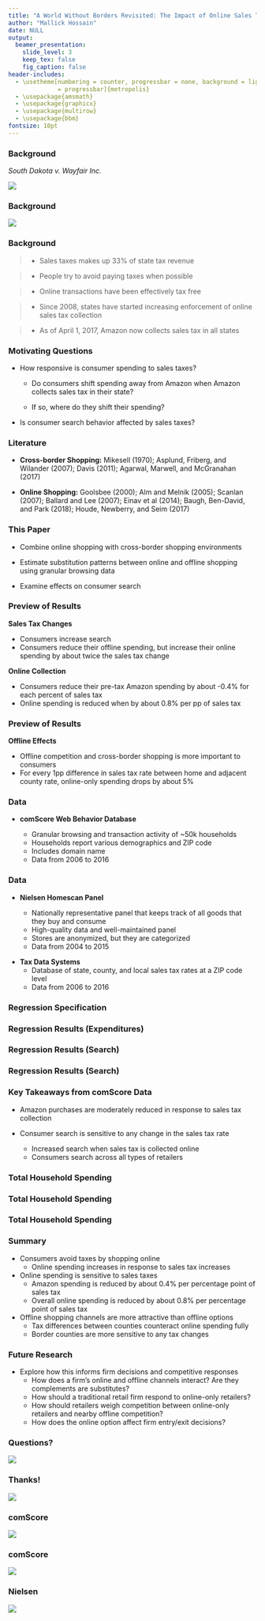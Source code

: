```yaml
---
title: "A World Without Borders Revisited: The Impact of Online Sales Tax Collection on Shopping and Search"
author: "Mallick Hossain"
date: NULL
output:
  beamer_presentation:
    slide_level: 3
    keep_tex: false
    fig_caption: false
header-includes:
  - \usetheme[numbering = counter, progressbar = none, background = light, sectionpage
              = progressbar]{metropolis}
  - \usepackage{amsmath}
  - \usepackage{graphicx}
  - \usepackage{multirow}
  - \usepackage{bbm}
fontsize: 10pt
---
```


### Background

*South Dakota v. Wayfair Inc.*

![](court.jpg)

### Background

\centering
![](../../code/5_figures/retailOnline.png)

### Background
> * Sales taxes makes up 33% of state tax revenue    

> * People try to avoid paying taxes when possible^\textcolor{blue}{[Citation needed]}^  

> * Online transactions have been effectively tax free  

> * Since 2008, states have started increasing enforcement of online sales tax collection

> * As of April 1, 2017, Amazon now collects sales tax in all states

### Motivating Questions
* How responsive is consumer spending to sales taxes?

    + Do consumers shift spending away from Amazon when Amazon collects sales tax in their state?
    
    + If so, where do they shift their spending?
    
* Is consumer search behavior affected by sales taxes?

### Literature
* **Cross-border Shopping:** Mikesell (1970); Asplund, Friberg, and Wilander (2007); Davis (2011); Agarwal, Marwell, and McGranahan (2017)

* **Online Shopping:** Goolsbee (2000); Alm and Melnik (2005); Scanlan (2007); Ballard and Lee (2007); Einav et al (2014); Baugh, Ben-David, and Park (2018); Houde, Newberry, and Seim (2017)

### This Paper
* Combine online shopping with cross-border shopping environments

* Estimate substitution patterns between online and offline shopping using granular browsing data

* Examine effects on consumer search

### Preview of Results
**Sales Tax Changes**

* Consumers increase search 
* Consumers reduce their offline spending, but increase their online spending by about twice the sales tax change

**Online Collection**

* Consumers reduce their pre-tax Amazon spending by about -0.4% for each percent of sales tax
* Online spending is reduced when by about 0.8% per pp of sales tax

### Preview of Results
**Offline Effects**

* Offline competition and cross-border shopping is more important to consumers
* For every 1pp difference in sales tax rate between home and adjacent county rate, online-only spending drops by about 5%

### Data

\label{toComscore}

* **comScore Web Behavior Database**

    + Granular browsing and transaction activity of ~50k households
    + Households report various demographics and ZIP code
    + Includes domain name
    + Data from 2006 to 2016 

\hyperlink{comscore}{\beamerbutton{Distribution}}
    
### Data

\label{toNielsen}

* **Nielsen Homescan Panel**

    + Nationally representative panel that keeps track of all goods that they buy and consume
    + High-quality data and well-maintained panel
    + Stores are anonymized, but they are categorized
    + Data from 2004 to 2015

\hyperlink{nielsen}{\beamerbutton{Distribution}}

* **Tax Data Systems**
    + Database of state, county, and local sales tax rates at a ZIP code level
    + Data from 2006 to 2016
    
### Regression Specification

\begin{align*}
Y^{j}_{hct} = \beta_0 + &\underbrace{\beta_1 \log(1 + SalesTax_{ct})}_{\text{Effect of Sales Tax}}
\\
\\
+ &\underbrace{\beta_2 \log(1 + SalesTax_{ct}) * \mathbbm{1}_{ct}^{Collect}}_{\text{Effect of Sales Tax After Amazon Collection}}
\\
\\
+ &\underbrace{\beta_3 TaxDiff_{ct}}_{\text{Cross-Border Shopping}}
\\
\\
+ &\underbrace{\alpha X_h + \lambda_c + \lambda_t}_{\text{Fixed Effects and Observables}} + \epsilon_{hct}
\end{align*}

### Regression Results (Expenditures)
\begin{table}[!htbp] \centering 
  \caption{Amazon Expenditures} 
  \label{} 
\resizebox{0.85\textwidth}{!}{
\begin{tabular}{@{\extracolsep{5pt}}lcccc} 
\\[-1.8ex]\hline 
\hline \\[-1.8ex] 
 & \multicolumn{4}{c}{Log Expenditures} \\ 
\cline{2-5} 
 & \multicolumn{3}{c}{All Counties} & Border Counties \\ 
\\[-1.8ex] & (1) & (2) & (3) & (4)\\ 
\hline \\[-1.8ex] 
 Log(1 + Tax) & 0.015 & 0.152 & 0.782 & $-$14.151$^{**}$ \\ 
  & (1.022) & (1.023) & (1.264) & (5.771) \\ 
  & & & & \\ 
 Log(1 + Tax) * Collect &  & $-$0.461$^{***}$ & $-$0.457$^{***}$ & $-$2.715$^{**}$ \\ 
  &  & (0.164) & (0.164) & (1.166) \\ 
  & & & & \\ 
 Tax Diff &  &  & $-$1.199 &  \\ 
  &  &  & (1.414) &  \\ 
  & & & & \\ 
\hline \\[-1.8ex] 
Observations & 156,486 & 156,486 & 156,486 & 5,386 \\ 
R$^{2}$ & 0.061 & 0.061 & 0.061 & 0.078 \\ 
Adjusted R$^{2}$ & 0.044 & 0.044 & 0.044 & 0.045 \\ 
\hline 
\hline \\[-1.8ex] 
\textit{Note:}  & \multicolumn{4}{l}{$^{*}$p$<$0.1; $^{**}$p$<$0.05; $^{***}$p$<$0.01} \\ 
 & \multicolumn{4}{l}{Household race, income, age, and presence of children as well} \\ 
 & \multicolumn{4}{l}{as month-year and county fixed effects are included.} \\ 
\end{tabular} 
}
\end{table} 

### Regression Results (Search)
\begin{table}[!htbp] \centering 
  \caption{Amazon Browsing (Minutes)} 
  \label{} 
\resizebox{0.85\textwidth}{!}{
\begin{tabular}{@{\extracolsep{5pt}}lcccc} 
\\[-1.8ex]\hline 
\hline \\[-1.8ex] 
 & \multicolumn{4}{c}{Log Minutes} \\ 
\cline{2-5} 
 & \multicolumn{3}{c}{All Counties} & Border Counties \\ 
\\[-1.8ex] & (1) & (2) & (3) & (4)\\ 
\hline \\[-1.8ex] 
 Log(1 + Tax) & $-$0.985$^{***}$ & $-$0.986$^{***}$ & $-$1.416$^{***}$ & $-$7.411$^{***}$ \\ 
  & (0.369) & (0.369) & (0.456) & (2.446) \\ 
  & & & & \\ 
 Log(1 + Tax) * Collect &  & 0.044 & 0.040 & $-$0.062 \\ 
  &  & (0.062) & (0.062) & (0.476) \\ 
  & & & & \\ 
 Tax Diff &  &  & 0.845 &  \\ 
  &  &  & (0.528) &  \\ 
  & & & & \\ 
\hline \\[-1.8ex] 
Observations & 1,543,204 & 1,543,204 & 1,543,204 & 43,792 \\ 
R$^{2}$ & 0.064 & 0.064 & 0.064 & 0.073 \\ 
Adjusted R$^{2}$ & 0.062 & 0.062 & 0.062 & 0.069 \\ 
\hline 
\hline \\[-1.8ex] 
\textit{Note:}  & \multicolumn{4}{l}{$^{*}$p$<$0.1; $^{**}$p$<$0.05; $^{***}$p$<$0.01} \\ 
 & \multicolumn{4}{l}{Household race, income, age, and presence of children as well} \\ 
 & \multicolumn{4}{l}{as month-year and county fixed effects are included.} \\ 
\end{tabular} 
}
\end{table} 


### Regression Results (Search)
\begin{table}[!htbp] \centering 
  \caption{Total Browsing (Minutes)} 
  \label{} 
\resizebox{0.85\textwidth}{!}{
\begin{tabular}{@{\extracolsep{5pt}}lcccc} 
\\[-1.8ex]\hline 
\hline \\[-1.8ex] 
 & \multicolumn{4}{c}{Log Minutes} \\ 
\cline{2-5} 
 & \multicolumn{3}{c}{All Counties} & Border Counties \\ 
\\[-1.8ex] & (1) & (2) & (3) & (4)\\ 
\hline \\[-1.8ex] 
 Log(1 + Tax) & 0.958$^{***}$ & 0.953$^{***}$ & 1.184$^{***}$ & 5.071$^{***}$ \\ 
  & (0.176) & (0.176) & (0.217) & (1.199) \\ 
  & & & & \\ 
 Log(1 + Tax) * Collect &  & 0.200$^{***}$ & 0.202$^{***}$ & $-$0.038 \\ 
  &  & (0.033) & (0.033) & (0.249) \\ 
  & & & & \\ 
 Tax Diff &  &  & $-$0.468$^{*}$ &  \\ 
  &  &  & (0.256) &  \\ 
  & & & & \\ 
\hline \\[-1.8ex] 
Observations & 8,268,270 & 8,268,270 & 8,268,270 & 219,504 \\ 
R$^{2}$ & 0.027 & 0.027 & 0.027 & 0.027 \\ 
Adjusted R$^{2}$ & 0.027 & 0.027 & 0.027 & 0.026 \\ 
\hline 
\hline \\[-1.8ex] 
\textit{Note:}  & \multicolumn{4}{l}{$^{*}$p$<$0.1; $^{**}$p$<$0.05; $^{***}$p$<$0.01} \\ 
 & \multicolumn{4}{l}{Household race, income, age, and presence of children as well} \\ 
 & \multicolumn{4}{l}{as month-year and county fixed effects are included.} \\ 
\end{tabular} 
}
\end{table} 

### Key Takeaways from comScore Data
* Amazon purchases are moderately reduced in response to sales tax collection

* Consumer search is sensitive to any change in the sales tax rate
    + Increased search when sales tax is collected online
    + Consumers search across all types of retailers

### Total Household Spending
\begin{table}[!htbp] \centering 
  \caption{Real Online Expenditures} 
  \label{} 
\resizebox{0.97\textwidth}{!}{
\begin{tabular}{@{\extracolsep{5pt}}lccccccc} 
\\[-1.8ex]\hline 
\hline \\[-1.8ex] 
 & \multicolumn{7}{c}{Log Expenditures} \\ 
\cline{2-8} 
 & \multicolumn{4}{c}{All Counties} & Post-tax & Border Counties & Post-tax \\ 
\\[-1.8ex] & (1) & (2) & (3) & (4) & (5) & (6) & (7)\\ 
\hline \\[-1.8ex] 
 Log(1 + Tax) & $-$0.933 & $-$1.115$^{*}$ & 1.875$^{**}$ & 1.867$^{**}$ & 1.909$^{**}$ & $-$0.684 & $-$0.722 \\ 
  & (0.661) & (0.661) & (0.875) & (0.875) & (0.875) & (4.546) & (4.547) \\ 
  & & & & & & & \\ 
 Log(1 + Tax) * Collect &  & $-$0.831$^{***}$ & $-$0.809$^{***}$ & $-$0.712$^{***}$ & 0.231$^{**}$ & $-$3.048$^{***}$ & $-$2.056$^{***}$ \\ 
  &  & (0.094) & (0.094) & (0.117) & (0.117) & (0.657) & (0.657) \\ 
  & & & & & & & \\ 
 Tax Diff &  &  & $-$5.106$^{***}$ & $-$5.011$^{***}$ & $-$5.020$^{***}$ &  &  \\ 
  &  &  & (0.978) & (0.980) & (0.981) &  &  \\ 
  & & & & & & & \\ 
 Tax Diff * Collect &  &  &  & $-$0.618 & $-$0.685 &  &  \\ 
  &  &  &  & (0.439) & (0.440) &  &  \\ 
  & & & & & & & \\ 
\hline \\[-1.8ex] 
Observations & 352,424 & 352,424 & 352,424 & 352,424 & 352,504 & 9,813 & 9,814 \\ 
R$^{2}$ & 0.079 & 0.079 & 0.080 & 0.080 & 0.079 & 0.095 & 0.093 \\ 
Adjusted R$^{2}$ & 0.072 & 0.072 & 0.072 & 0.072 & 0.071 & 0.078 & 0.076 \\ 
\hline 
\hline \\[-1.8ex] 
\textit{Note:}  & \multicolumn{7}{l}{$^{*}$p$<$0.1; $^{**}$p$<$0.05; $^{***}$p$<$0.01} \\ 
 & \multicolumn{7}{l}{Household race, income, and age as well as month-year and county fixed effects are included.} \\ 
\end{tabular} 
}
\end{table} 

### Total Household Spending
\begin{table}[!htbp] \centering 
  \caption{Real Offline Expenditures} 
  \label{} 
\resizebox{0.97\textwidth}{!}{
\begin{tabular}{@{\extracolsep{5pt}}lcccccc} 
\\[-1.8ex]\hline 
\hline \\[-1.8ex] 
 & \multicolumn{6}{c}{Log Expenditures} \\ 
\cline{2-7} 
 & \multicolumn{3}{c}{All Counties} & Post-tax & Non-Grocery & Border Counties \\ 
\\[-1.8ex] & (1) & (2) & (3) & (4) & (5) & (6)\\ 
\hline \\[-1.8ex] 
 Log(1 + Tax) & $-$0.692$^{***}$ & $-$0.684$^{***}$ & $-$1.142$^{***}$ & $-$0.167 & $-$0.870$^{***}$ & $-$2.376$^{***}$ \\ 
  & (0.110) & (0.111) & (0.140) & (0.140) & (0.181) & (0.744) \\ 
  & & & & & & \\ 
 Log(1 + Tax) * Collect &  & 0.064$^{***}$ & 0.061$^{***}$ & 0.061$^{***}$ & $-$0.040 & 0.057 \\ 
  &  & (0.019) & (0.019) & (0.019) & (0.025) & (0.138) \\ 
  & & & & & & \\ 
 Tax Diff &  &  & 0.877$^{***}$ & 0.909$^{***}$ & $-$0.079 &  \\ 
  &  &  & (0.164) & (0.164) & (0.212) &  \\ 
  & & & & & & \\ 
\hline \\[-1.8ex] 
Observations & 5,189,069 & 5,189,069 & 5,189,069 & 5,189,289 & 5,020,334 & 134,568 \\ 
R$^{2}$ & 0.103 & 0.103 & 0.103 & 0.101 & 0.067 & 0.106 \\ 
Adjusted R$^{2}$ & 0.102 & 0.102 & 0.102 & 0.101 & 0.066 & 0.105 \\ 
\hline 
\hline \\[-1.8ex] 
\textit{Note:}  & \multicolumn{6}{l}{$^{*}$p$<$0.1; $^{**}$p$<$0.05; $^{***}$p$<$0.01} \\ 
 & \multicolumn{6}{l}{Household race, income, and age as well as month-year and county fixed effects are included.} \\ 
\end{tabular} 
} 
\end{table} 

### Total Household Spending
\begin{table}[!htbp] \centering 
  \caption{Real Total Expenditures} 
  \label{} 
\resizebox{0.97\textwidth}{!}{
\begin{tabular}{@{\extracolsep{5pt}}lcccccc} 
\\[-1.8ex]\hline 
\hline \\[-1.8ex] 
 & \multicolumn{6}{c}{Log Expenditures} \\ 
\cline{2-7} 
 & \multicolumn{3}{c}{All Counties} & Post-tax & Non-Grocery & Border Counties \\ 
\\[-1.8ex] & (1) & (2) & (3) & (4) & (5) & (6)\\ 
\hline \\[-1.8ex] 
 Log(1 + Tax) & $-$0.632$^{***}$ & $-$0.624$^{***}$ & $-$1.036$^{***}$ & $-$0.075 & $-$0.676$^{***}$ & $-$2.506$^{***}$ \\ 
  & (0.110) & (0.110) & (0.139) & (0.139) & (0.180) & (0.739) \\ 
  & & & & & & \\ 
 Log(1 + Tax) * Collect &  & 0.060$^{***}$ & 0.058$^{***}$ & 0.073$^{***}$ & $-$0.045$^{*}$ & $-$0.001 \\ 
  &  & (0.019) & (0.019) & (0.019) & (0.025) & (0.137) \\ 
  & & & & & & \\ 
 Tax Diff &  &  & 0.789$^{***}$ & 0.822$^{***}$ & $-$0.265 &  \\ 
  &  &  & (0.163) & (0.163) & (0.211) &  \\ 
  & & & & & & \\ 
\hline \\[-1.8ex] 
Observations & 5,194,180 & 5,194,180 & 5,194,180 & 5,194,387 & 5,035,154 & 134,715 \\ 
R$^{2}$ & 0.103 & 0.103 & 0.103 & 0.101 & 0.066 & 0.106 \\ 
Adjusted R$^{2}$ & 0.102 & 0.102 & 0.102 & 0.101 & 0.066 & 0.105 \\ 
\hline 
\hline \\[-1.8ex] 
\textit{Note:}  & \multicolumn{6}{l}{$^{*}$p$<$0.1; $^{**}$p$<$0.05; $^{***}$p$<$0.01} \\ 
 & \multicolumn{6}{l}{Household race, income, and age as well as month-year and county fixed effects are included.} \\ 
\end{tabular} 
}
\end{table} 

### Summary
* Consumers avoid taxes by shopping online
    + Online spending increases in response to sales tax increases
    
* Online spending is sensitive to sales taxes
    + Amazon spending is reduced by about 0.4% per percentage point of sales tax
    + Overall online spending is reduced by about 0.8% per percentage point of sales tax
    
* Offline shopping channels are more attractive than offline options
    + Tax differences between counties counteract online spending fully
    + Border counties are more sensitive to any tax changes


### Future Research
* Explore how this informs firm decisions and competitive responses
    + How does a firm's online and offline channels interact? Are they complements are substitutes?
    + How should a traditional retail firm respond to online-only retailers? 
    + How should retailers weigh competition between online-only retailers and nearby offline competition?
    + How does the online option affect firm entry/exit decisions?

### Questions?
\centering
![](./question.jpg)

### Thanks!
\centering
![](./thanks.jpg)

### comScore 

\label{comscore}

![](../../code/5_figures/comScoreHHSpendingPDF.png)

### comScore
![](../../code/5_figures/averageShoppingHist.png)

\hyperlink{toComscore}{\beamerbutton{Back}}


### Nielsen
\label{nielsen}
![](../../code/5_figures/nielsenHHSpendingPDF.png)

\hyperlink{toNielsen}{\beamerbutton{Back}}
